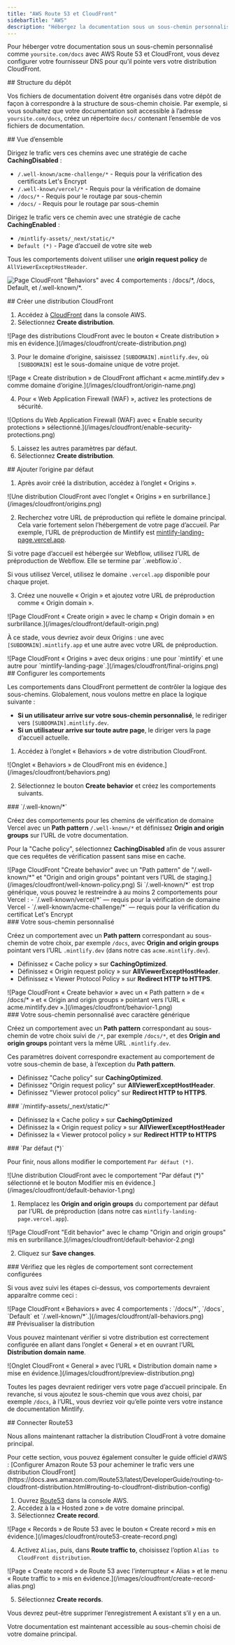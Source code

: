 ```yaml
---
title: "AWS Route 53 et CloudFront"
sidebarTitle: "AWS"
description: "Hébergez la documentation sous un sous-chemin personnalisé avec les services AWS"
---
```



Pour héberger votre documentation sous un sous-chemin personnalisé comme `yoursite.com/docs` avec AWS Route 53 et CloudFront, vous devez configurer votre fournisseur DNS pour qu’il pointe vers votre distribution CloudFront.


<div id="repository-structure">
  ## Structure du dépôt
</div>

Vos fichiers de documentation doivent être organisés dans votre dépôt de façon à correspondre à la structure de sous-chemin choisie. Par exemple, si vous souhaitez que votre documentation soit accessible à l’adresse `yoursite.com/docs`, créez un répertoire `docs/` contenant l’ensemble de vos fichiers de documentation.

<div id="high-level-overview">
  ## Vue d’ensemble
</div>

Dirigez le trafic vers ces chemins avec une stratégie de cache **CachingDisabled** :

- `/.well-known/acme-challenge/*` - Requis pour la vérification des certificats Let's Encrypt
- `/.well-known/vercel/*` - Requis pour la vérification de domaine
- `/docs/*` - Requis pour le routage par sous-chemin
- `/docs/` - Requis pour le routage par sous-chemin

Dirigez le trafic vers ce chemin avec une stratégie de cache **CachingEnabled** :

- `/mintlify-assets/_next/static/*`
- `Default (*)` - Page d’accueil de votre site web

Tous les comportements doivent utiliser une **origin request policy** de `AllViewerExceptHostHeader`.

![Page CloudFront "Behaviors" avec 4 comportements : `/docs/*`, `/docs`, `Default`, et `/.well-known/*`.](/images/cloudfront/all-behaviors.png)

<div id="create-cloudfront-distribution">
  ## Créer une distribution CloudFront
</div>

1. Accédez à [CloudFront](https://aws.amazon.com/cloudfront) dans la console AWS.
2. Sélectionnez **Create distribution**.

<Frame>
    ![Page des distributions CloudFront avec le bouton « Create distribution » mis en évidence.](/images/cloudfront/create-distribution.png)
  </Frame>

3. Pour le domaine d’origine, saisissez `[SUBDOMAIN].mintlify.dev`, où `[SUBDOMAIN]` est le sous-domaine unique de votre projet.

<Frame>
    ![Page « Create distribution » de CloudFront affichant « acme.mintlify.dev » comme domaine d’origine.](/images/cloudfront/origin-name.png)
  </Frame>

4. Pour « Web Application Firewall (WAF) », activez les protections de sécurité.

<Frame>
    ![Options du Web Application Firewall (WAF) avec « Enable security protections » sélectionné.](/images/cloudfront/enable-security-protections.png)
  </Frame>

5. Laissez les autres paramètres par défaut.
6. Sélectionnez **Create distribution**.

<div id="add-default-origin">
  ## Ajouter l’origine par défaut
</div>

1. Après avoir créé la distribution, accédez à l’onglet « Origins ».

<Frame>
    ![Une distribution CloudFront avec l’onglet « Origins » en surbrillance.](/images/cloudfront/origins.png)
  </Frame>

2. Recherchez votre URL de préproduction qui reflète le domaine principal. Cela varie fortement selon l’hébergement de votre page d’accueil. Par exemple, l’URL de préproduction de Mintlify est [mintlify-landing-page.vercel.app](https://mintlify-landing-page.vercel.app).

<Info>
  Si votre page d’accueil est hébergée sur Webflow, utilisez l’URL de préproduction de Webflow. Elle se termine par `.webflow.io`.

  Si vous utilisez Vercel, utilisez le domaine `.vercel.app` disponible pour chaque projet.
</Info>

3. Créez une nouvelle « Origin » et ajoutez votre URL de préproduction comme « Origin domain ».

<Frame>
    ![Page CloudFront « Create origin » avec le champ « Origin domain » en surbrillance.](/images/cloudfront/default-origin.png)
  </Frame>

À ce stade, vous devriez avoir deux Origins : une avec `[SUBDOMAIN].mintlify.app` et une autre avec votre URL de préproduction.

<Frame>
  ![Page CloudFront « Origins » avec deux origins : une pour `mintlify` et une autre pour `mintlify-landing-page`.](/images/cloudfront/final-origins.png)
</Frame>

<div id="set-behaviors">
  ## Configurer les comportements
</div>

Les comportements dans CloudFront permettent de contrôler la logique des sous-chemins. Globalement, nous voulons mettre en place la logique suivante :

- **Si un utilisateur arrive sur votre sous-chemin personnalisé**, le rediriger vers `[SUBDOMAIN].mintlify.dev`.
- **Si un utilisateur arrive sur toute autre page**, le diriger vers la page d’accueil actuelle.

1. Accédez à l’onglet « Behaviors » de votre distribution CloudFront.

<Frame>
	![Onglet « Behaviors » de CloudFront mis en évidence.](/images/cloudfront/behaviors.png)
</Frame>

2. Sélectionnez le bouton **Create behavior** et créez les comportements suivants.

<div id="well-known">
  ### `/.well-known/*`
</div>

Créez des comportements pour les chemins de vérification de domaine Vercel avec un **Path pattern** `/.well-known/*` et définissez **Origin and origin groups** sur l’URL de votre documentation.

Pour la "Cache policy", sélectionnez **CachingDisabled** afin de vous assurer que ces requêtes de vérification passent sans mise en cache.

<Frame>
  ![Page CloudFront "Create behavior" avec un "Path pattern" de "/.well-known/*" et "Origin and origin groups" pointant vers l’URL de staging.](/images/cloudfront/well-known-policy.png)
</Frame>

<Info>
Si `/.well-known/*` est trop générique, vous pouvez le restreindre à au moins 2 comportements pour Vercel :
  - `/.well-known/vercel/*` — requis pour la vérification de domaine Vercel
  - `/.well-known/acme-challenge/*` — requis pour la vérification du certificat Let's Encrypt
</Info>

<div id="your-custom-subpath">
  ### Votre sous-chemin personnalisé
</div>

Créez un comportement avec un **Path pattern** correspondant au sous-chemin de votre choix, par exemple `/docs`, avec **Origin and origin groups** pointant vers l’URL `.mintlify.dev` (dans notre cas `acme.mintlify.dev`).

- Définissez « Cache policy » sur **CachingOptimized**.
- Définissez « Origin request policy » sur **AllViewerExceptHostHeader**.
- Définissez « Viewer Protocol Policy » sur **Redirect HTTP to HTTPS**.

<Frame>
  ![Page CloudFront « Create behavior » avec un « Path pattern » de « /docs/* » et « Origin and origin groups » pointant vers l’URL « acme.mintlify.dev ».](/images/cloudfront/behavior-1.png)
</Frame>

<div id="your-custom-subpath-with-wildcard">
  ### Votre sous-chemin personnalisé avec caractère générique
</div>

Créez un comportement avec un **Path pattern** correspondant au sous-chemin de votre choix suivi de `/*`, par exemple `/docs/*`, et des **Origin and origin groups** pointant vers la même URL `.mintlify.dev`.

Ces paramètres doivent correspondre exactement au comportement de votre sous-chemin de base, à l’exception du **Path pattern**.

- Définissez "Cache policy" sur **CachingOptimized**.
- Définissez "Origin request policy" sur **AllViewerExceptHostHeader**.
- Définissez "Viewer protocol policy" sur **Redirect HTTP to HTTPS**.

<div id="mintlify-assets_nextstatic">
  ### `/mintlify-assets/_next/static/*`
</div>

- Définissez la « Cache policy » sur **CachingOptimized**
 - Définissez la « Origin request policy » sur **AllViewerExceptHostHeader**
 - Définissez la « Viewer protocol policy » sur **Redirect HTTP to HTTPS**

<div id="default">
  ### `Par défaut (*)`
</div>

Pour finir, nous allons modifier le comportement `Par défaut (*)`.

<Frame>
  ![Une distribution CloudFront avec le comportement "Par défaut (*)" sélectionné et le bouton Modifier mis en évidence.](/images/cloudfront/default-behavior-1.png)
</Frame>

1. Remplacez les **Origin and origin groups** du comportement par défaut par l’URL de préproduction (dans notre cas `mintlify-landing-page.vercel.app`).

<Frame>
  ![Page CloudFront "Edit behavior" avec le champ "Origin and origin groups" mis en surbrillance.](/images/cloudfront/default-behavior-2.png)
</Frame>

2. Cliquez sur **Save changes**.

<div id="check-behaviors-are-set-up-correctly">
  ### Vérifiez que les règles de comportement sont correctement configurées
</div>

Si vous avez suivi les étapes ci-dessus, vos comportements devraient apparaître comme ceci :

<Frame>
  ![Page CloudFront « Behaviors » avec 4 comportements : `/docs/*`, `/docs`, `Default` et `/.well-known/*`.](/images/cloudfront/all-behaviors.png)
</Frame>

<div id="preview-distribution">
  ## Prévisualiser la distribution
</div>

Vous pouvez maintenant vérifier si votre distribution est correctement configurée en allant dans l’onglet « General » et en ouvrant l’URL **Distribution domain name**.

<Frame>
  ![Onglet CloudFront « General » avec l’URL « Distribution domain name » mise en évidence.](/images/cloudfront/preview-distribution.png)
</Frame>

Toutes les pages devraient rediriger vers votre page d’accueil principale. En revanche, si vous ajoutez le sous-chemin que vous avez choisi, par exemple `/docs`, à l’URL, vous devriez voir qu’elle pointe vers votre instance de documentation Mintlify.

<div id="connect-with-route53">
  ## Connecter Route53
</div>

Nous allons maintenant rattacher la distribution CloudFront à votre domaine principal.

<Note>
  Pour cette section, vous pouvez également consulter le guide officiel d’AWS : [Configurer
  Amazon Route 53 pour acheminer le trafic vers une distribution
  CloudFront](https://docs.aws.amazon.com/Route53/latest/DeveloperGuide/routing-to-cloudfront-distribution.html#routing-to-cloudfront-distribution-config)
</Note>

1. Ouvrez [Route53](https://aws.amazon.com/route53) dans la console AWS.
2. Accédez à la « Hosted zone » de votre domaine principal.
3. Sélectionnez **Create record**.

<Frame>
  ![Page « Records » de Route 53 avec le bouton « Create record » mis en évidence.](/images/cloudfront/route53-create-record.png)
</Frame>

4. Activez `Alias`, puis, dans **Route traffic to**, choisissez l’option `Alias to CloudFront distribution`.

<Frame>
  ![Page « Create record » de Route 53 avec l’interrupteur « Alias » et le menu « Route traffic to » mis en évidence.](/images/cloudfront/create-record-alias.png)
</Frame>

5. Sélectionnez **Create records**.

<Note>
  Vous devrez peut-être supprimer l’enregistrement A existant s’il y en a un.
</Note>

Votre documentation est maintenant accessible au sous-chemin choisi de votre domaine principal.

<Propagating />
